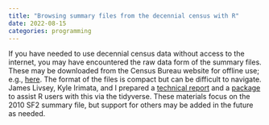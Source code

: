 ```yaml
---
title: "Browsing summary files from the decennial census with R"
date: 2022-08-15
categories: programming
---
```


If you have needed to use decennial census data without access to the internet,
you may have encountered the raw data form of the summary files. These may be
downloaded from the Census Bureau website for offline use;
e.g., [here](https://www.census.gov/data/datasets/2010/dec/summary-file-2.html).
The format of the files is compact but can be difficult to navigate.
James Livsey, Kyle Irimata, and I prepared a
[technical report](https://www.census.gov/library/working-papers/2022/adrm/SSC2022-01.html)
and a [package](https://github.com/andrewraim/sfreader)
to assist R users with this via the tidyverse. These materials focus
on the 2010 SF2 summary file, but support for others may be added in the future
as needed.

